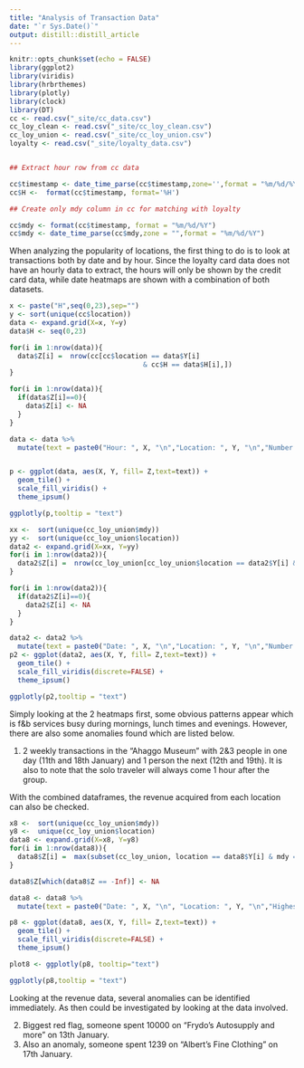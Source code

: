 ```yaml
---
title: "Analysis of Transaction Data"
date: "`r Sys.Date()`"
output: distill::distill_article
---
```


```r
knitr::opts_chunk$set(echo = FALSE)
library(ggplot2)
library(viridis)
library(hrbrthemes)
library(plotly)
library(clock)
library(DT)
cc <- read.csv("_site/cc_data.csv")
cc_loy_clean <- read.csv("_site/cc_loy_clean.csv")
cc_loy_union <- read.csv("_site/cc_loy_union.csv")
loyalty <- read.csv("_site/loyalty_data.csv")


## Extract hour row from cc data

cc$timestamp <- date_time_parse(cc$timestamp,zone='',format = "%m/%d/%Y %H:%M")
cc$H <-  format(cc$timestamp, format='%H')

## Create only mdy column in cc for matching with loyalty

cc$mdy <- format(cc$timestamp, format = "%m/%d/%Y")
cc$mdy <- date_time_parse(cc$mdy,zone = "",format = "%m/%d/%Y")
```

<p>
When analyzing the popularity of locations, the first thing to do is to look at transactions both by date and by hour. Since the loyalty card data does not have an hourly data to extract, the hours will only be shown by the credit card data, while date heatmaps are shown with a combination of both datasets.
</p>

```r
x <- paste("H",seq(0,23),sep="")
y <- sort(unique(cc$location))
data <- expand.grid(X=x, Y=y)
data$H <- seq(0,23)

for(i in 1:nrow(data)){
  data$Z[i] =  nrow(cc[cc$location == data$Y[i] 
                                 & cc$H == data$H[i],])
}

for(i in 1:nrow(data)){
  if(data$Z[i]==0){
    data$Z[i] <- NA
  }
}

data <- data %>%
  mutate(text = paste0("Hour: ", X, "\n","Location: ", Y, "\n","Number of Transactions: ", Z, "\n"))


p <- ggplot(data, aes(X, Y, fill= Z,text=text)) + 
  geom_tile() +
  scale_fill_viridis() +
  theme_ipsum()
```

```r
ggplotly(p,tooltip = "text")
```
```r
xx <-  sort(unique(cc_loy_union$mdy))
yy <-  sort(unique(cc_loy_union$location))
data2 <- expand.grid(X=xx, Y=yy)
for(i in 1:nrow(data2)){
  data2$Z[i] =  nrow(cc_loy_union[cc_loy_union$location == data2$Y[i] & cc_loy_union$mdy == data2$X[i],])
}

for(i in 1:nrow(data2)){
  if(data2$Z[i]==0){
    data2$Z[i] <- NA
  }
}

data2 <- data2 %>%
  mutate(text = paste0("Date: ", X, "\n","Location: ", Y, "\n","Number of Transactions: ", Z, "\n"))
p2 <- ggplot(data2, aes(X, Y, fill= Z,text=text)) + 
  geom_tile() +
  scale_fill_viridis(discrete=FALSE) +
  theme_ipsum()
```

```r
ggplotly(p2,tooltip = "text")
```
<p>
Simply looking at the 2 heatmaps first, some obvious patterns appear which is f&b services busy during mornings, lunch times and evenings. However, there are also some anomalies found which are listed below.
</p>
<p>
1. 	2 weekly transactions in the “Ahaggo Museum” with 2&3 people in one day (11th and 18th January) and 1 person the next (12th and 19th). It is also to note that the solo traveler will always come 1 hour after the group.
</p>
<p>
With the combined dataframes, the revenue acquired from each location can also be checked.
</p>
```r
x8 <-  sort(unique(cc_loy_union$mdy))
y8 <-  unique(cc_loy_union$location)
data8 <- expand.grid(X=x8, Y=y8)
for(i in 1:nrow(data8)){
  data8$Z[i] =  max(subset(cc_loy_union, location == data8$Y[i] & mdy == data8$X[i])$price)
}

data8$Z[which(data8$Z == -Inf)] <- NA

data8 <- data8 %>%
  mutate(text = paste0("Date: ", X, "\n", "Location: ", Y, "\n","Highest transaction: ", round(Z,2), "\n"))

p8 <- ggplot(data8, aes(X, Y, fill= Z,text=text)) + 
  geom_tile() +
  scale_fill_viridis(discrete=FALSE) +
  theme_ipsum()

plot8 <- ggplotly(p8, tooltip="text")
```

```r
ggplotly(p8,tooltip = "text")
```
<p>
Looking at the revenue data, several anomalies can be identified immediately. As then could be investigated by looking at the data involved.
</p>
<p>
2. Biggest red flag, someone spent 10000 on "Frydo's Autosupply and more" on 13th January.
3. Also an anomaly, someone spent 1239 on "Albert's Fine Clothing" on 17th January.
</p>